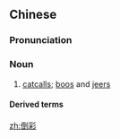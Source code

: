 ==Chinese==
{{zh-forms|t2=倒采}}

===Pronunciation===
{{zh-pron
|m=dàocǎi
|c=dou2 coi2
|cat=n
}}

===Noun===
{{zh-noun}}

# [[catcall]]s; [[boo]]s and [[jeer]]s

====Derived terms====
{{zh-der|喝倒彩}}

[[zh:倒彩]]